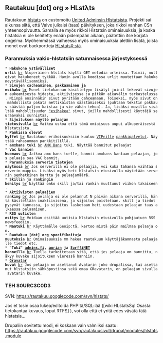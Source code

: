 == Rautakuu [dot] org » HLstλts ==

Rautakuun [http://rautakuu.org/hlstats hlstats] on customoitu [http://www.unitedadmins.com/index.php?p=content&content=hlstats United Adminsin Hlstatsista]. Projekti sai alkunsa siitä, että Valve julkaisi (taas) päivityksen, joka rikkoi vanhan CSn yhteensopivuutta. Samalla se myös rikkoi Hlstatsin ominaisuuksia, ja koska hlstatsia ei ole kehitetty enään pidempään aikaan, päätettiin itse korjata ongelma.
Myöhemmässä vaiheessa myös ominaisuuksia alettiin lisätä, joista monet ovat backportteja [http://www.hlstatsx.com HLstatsX:stä].

=== Parannuksia vakio-hlstatsiin satunnaisessa järjestyksessä ===
 * '''Hakukone ystävälliset urlit''' [[br]] Aluperäinen hlstats käytti GET metodia urleissa. Toimii, mutteivat hakukoneet tykkää. Haxin avulla koodissa urlit muutettaan hakukoneystävällisemmiksi.
 * '''Sivujen cacheaminen, pakkaaminen ja esihaku''' [[br]] Monet tietokannan käsittelyyn lisätyt joinit tekevät sivujen aukeamisesta hidasta, aktiivisessa ja pitkän aikavälin tarkastelussa. Niinpä ensinnäkin sivut pyritään cahceamaan. Toiseksi, myös sivut on mahdollista pakata nettikaistan säästämiseksi (puhtaan tekstin pakkaus säästää paljon kaistaa ja vie vähän tehoa). Ja, lisäksi mozilla sisältää mahdollisuuden [http://www.mozilla.org/projects/netlib/Link_Prefetching_FAQ.html#What_is_link_prefetching "esihakea"] sivut, joille mahdollisesti käyttäjä seuraavaksi sunnistaa.
 * '''Sijoituksen näyttö pelaajan tietosivulla''' [[br]] Vaikea uskoa että tämä omiaisuus uupui alkuperäisestä hlstatsista.
 * '''Pankissa olevat hyffet''' [[br]] Rautakuun erikoisuuksiin kuuluu [http://rautakuu.org/drupal/node/26 VIPeille] [http://rautakuu.org/drupal/cs-pankki pankkipalvelut]. Näyttää rahasumman pankkitilillä.
 * '''amxbans tukì''' [[br]] [http://www.amxbans.net/ AMX Bans] tuki. Näyttää bannitut pelaajat
 * '''Vac bannien huomaus''' [[br]] Jatkoa amx bans tuelle, bannii amxbans kantaan pelaajan, jos pelaaja saa VAC bannit.
 * '''Parannuksia serverin tietojen näytössä''' [[br]] Jos serverillä ei ole pelaajia, voi kuka tahansa vaihtaa serverin mappia. Lisäksi myös heti hlstatsin etusivulla näytetään serverin senhetkinen kartta ja pelaajamäärä.
 * '''Skillin ja rankingin kehitys''' [[br]] Näyttää onko skill ja/tai rankin muuttunut viikon takaiseen.
 * '''Aktiivisten pelaajien ranking''' [[br]] Jos pelaaja ei ole pelannut N päivän aikana serverillä, häntä käsitellään inaktiivisena, ja sijoitus poistetaan. skill ja tiedot pysyvät kannassa, ja sijoitus lasketaan heti uudestaan pelaajan taas alkaessa pelaamisen.
 * '''RSS uutisten esitys''' [[br]] Voidaan esittää uutisia hlstatsin etusivulla pohjautuen RSS newsfeediin.
 * '''Maatuki''' [[br]] Käyttämälle Geoip:tä, kertoo mistä päin mailmaa pelaaja on.
 * '''Rautakuu [dot] org specifikoituja muutoksia''' [[br]] Ominaisuuksia mm hakea rautakuun käyttäjäkannasta pelaajalle tiedot etc.
 * '''"Tuki" [http://admins.fi/banlist/bans/ admins.fi], [http://area51.pelikaista.net/csbans/ban_list.php aurian] ja [http://pelit.surffi.net/ban4/ban_list.php SurffiNET] banneille''' [[br]] Tuella tarkoitetaan sitä, että jos pelaaja on bannittu, näkyy kuvake sijoituksen vieressä banniin.
 * '''[http://www.gravatar.com/ Gravatar] kuvat''' [[br]] Jos pelaaja on asettanut Avatarin joko drupalissa, tai asettanut hlstatsiin sähköpostinsa sekä omaa GRavatarin, on pelaajan sivulla avatarin kuvake.
=== TEH S0URC3C0D3 ===
SVN: https://rautakuu.googlecode.com/svn/hlstats/

Jos et tosin osaa lukea/editoida PHP:tä/SQL:lää ([wiki:HLstatsSql Osasta tietokantaa kuvaus, loput RTFS] ), voi olla että et yritä edes väsätä tätä hlstatsia...

Drupaliin sovitettu modi, ei koskaan vain valmiiksi saatu:
https://rautakuu.googlecode.com/svn/rautakuusivut/drupal/modules/hlstats.module